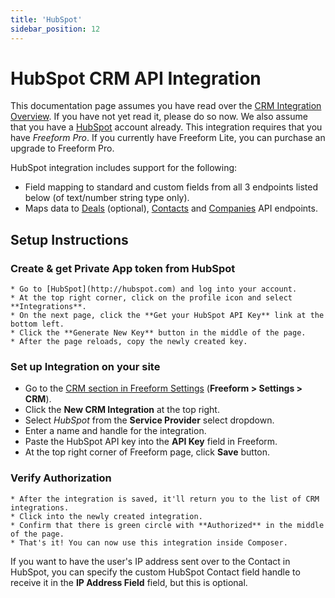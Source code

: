 ```yaml
---
title: 'HubSpot'
sidebar_position: 12
---
```



# HubSpot CRM API Integration<Badge type="pro" text="Pro" />

This documentation page assumes you have read over the [CRM Integration Overview](./index.mdx). If you have not yet read it, please do so now. We also assume that you have a [HubSpot](http://hubspot.com) account already. This integration requires that you have _Freeform Pro_. If you currently have Freeform Lite, you can purchase an upgrade to Freeform Pro.

HubSpot integration includes support for the following:

- Field mapping to standard and custom fields from all 3 endpoints listed below (of text/number string type only).
- Maps data to [Deals](http://developers.hubspot.com/docs/methods/deals/deals_overview) (optional), [Contacts](http://developers.hubspot.com/docs/methods/contacts/contacts-overview) and [Companies](http://developers.hubspot.com/docs/methods/companies/companies-overview) API endpoints. <Badge type="feature" text="Improved in 2.2.1+" />

## Setup Instructions

<VerticalStepWrapper>

<StepMarkdown>

### Create & get Private App token from HubSpot

    * Go to [HubSpot](http://hubspot.com) and log into your account.
    * At the top right corner, click on the profile icon and select **Integrations**.
    * On the next page, click the **Get your HubSpot API Key** link at the bottom left.
    * Click the **Generate New Key** button in the middle of the page.
    * After the page reloads, copy the newly created key.

</StepMarkdown>

<StepMarkdown>

### Set up Integration on your site

- Go to the [CRM section in Freeform Settings](../configuration/settings.mdx#crm) (**Freeform > Settings > CRM**).
- Click the **New CRM Integration** at the top right.
- Select _HubSpot_ from the **Service Provider** select dropdown.
- Enter a name and handle for the integration.
- Paste the HubSpot API key into the **API Key** field in Freeform.
- At the top right corner of Freeform page, click **Save** button.

</StepMarkdown>

<StepMarkdown>

### Verify Authorization

    * After the integration is saved, it'll return you to the list of CRM integrations.
    * Click into the newly created integration.
    * Confirm that there is green circle with **Authorized** in the middle of the page.
    * That's it! You can now use this integration inside Composer.

</StepMarkdown>

</VerticalStepWrapper>

If you want to have the user's IP address sent over to the Contact in HubSpot, you can specify the custom HubSpot Contact field handle to receive it in the **IP Address Field** field, but this is optional.
